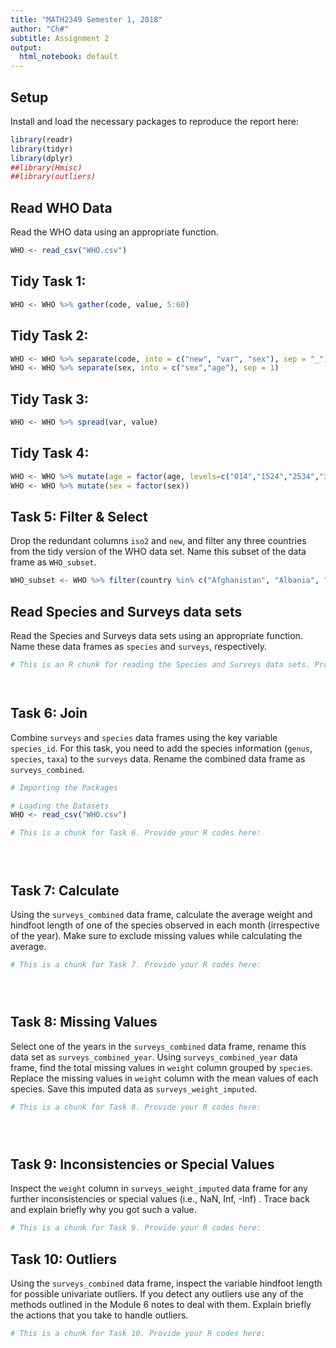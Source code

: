 ```yaml
---
title: "MATH2349 Semester 1, 2018"
author: "Ch#"
subtitle: Assignment 2
output:
  html_notebook: default
---
```




## Setup

Install and load the necessary packages to reproduce the report here:

```r
library(readr)
library(tidyr)
library(dplyr)
##library(Hmisc)
##library(outliers)
```

## Read WHO Data
Read the WHO data using an appropriate function.

```r
WHO <- read_csv("WHO.csv")
```

## Tidy Task 1:
```r
WHO <- WHO %>% gather(code, value, 5:60)
```

## Tidy Task 2:
```r
WHO <- WHO %>% separate(code, into = c("new", "var", "sex"), sep = "_")
WHO <- WHO %>% separate(sex, into = c("sex","age"), sep = 1)
```

## Tidy Task 3:
```r
WHO <- WHO %>% spread(var, value)
```

## Tidy Task 4: 
```r
WHO <- WHO %>% mutate(age = factor(age, levels=c("014","1524","2534","3544","4554","5564","65"), labels=c("<15","15-24","25-34","35-44","45-54","55-64","65>="), ordered=TRUE))
WHO <- WHO %>% mutate(sex = factor(sex))
```

## Task 5: Filter & Select
Drop the redundant columns `iso2` and `new`, and filter any three countries from the tidy version of the WHO data set. Name this subset of the data frame as `WHO_subset`.

```r
WHO_subset <- WHO %>% filter(country %in% c("Afghanistan", "Albania", "Algeria")) %>% select(-(iso2),-(new))
```



## Read Species and Surveys data sets

Read the Species and Surveys data sets using an appropriate function. Name these data frames as `species` and `surveys`, respectively.

```r

# This is an R chunk for reading the Species and Surveys data sets. Provide your R codes here:




```




## Task 6: Join  

Combine `surveys` and `species` data frames using the key variable `species_id`. For this task, you need to add the species information (`genus`, `species`, `taxa`) to the `surveys` data.  Rename the combined data frame as `surveys_combined`.

```r
# Importing the Packages

```

```r
# Loading the Datasets
WHO <- read_csv("WHO.csv")
```





```r

# This is a chunk for Task 6. Provide your R codes here: 





```



## Task 7: Calculate 

Using the `surveys_combined` data frame, calculate the average weight and hindfoot length of one of the species observed in each month (irrespective of the year). Make sure to exclude missing values while calculating the average.


```r

# This is a chunk for Task 7. Provide your R codes here: 





```



## Task 8: Missing Values

Select one of the years in the `surveys_combined` data frame, rename this data set as `surveys_combined_year`. Using `surveys_combined_year` data frame, find the total missing values in `weight` column grouped by `species`. Replace the missing values in `weight` column with the mean values of each species. Save this imputed data as `surveys_weight_imputed`.


```r

# This is a chunk for Task 8. Provide your R codes here: 





```





## Task 9: Inconsistencies or Special Values

Inspect the `weight` column in `surveys_weight_imputed` data frame for any further inconsistencies or special values (i.e., NaN, Inf, -Inf) . Trace back and explain briefly why you got such a value.

```r

# This is a chunk for Task 9. Provide your R codes here: 


```




## Task 10: Outliers

Using the `surveys_combined` data frame, inspect the variable hindfoot length for possible univariate outliers. If you detect any outliers use any of the methods outlined in the Module 6 notes to deal with them. Explain briefly the actions that you take to handle outliers. 

```r

# This is a chunk for Task 10. Provide your R codes here: 


```




<br>
<br>
